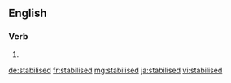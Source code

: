 ==English==

===Verb===
{{head|en}}

# {{en-past of|stabilise}}

[[de:stabilised]]
[[fr:stabilised]]
[[mg:stabilised]]
[[ja:stabilised]]
[[vi:stabilised]]